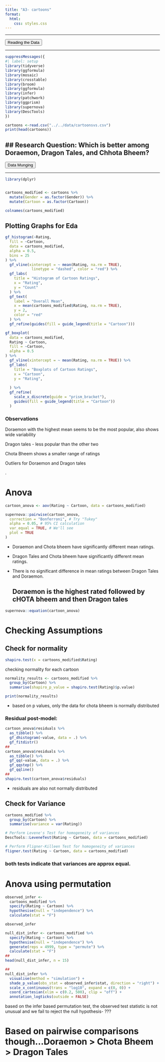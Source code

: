 ```yaml
---
title: "A3- cartoons"
format:
  html:
    css: styles.css
---
```


------------------------------------------------------------------------

<button>[Reading the Data]{.button_top}</button>

------------------------------------------------------------------------

```r
suppressMessages({
#| label: setup 
library(tidyverse)
library(ggformula)
library(mosaic)
library(crosstable)
library(broom)
library(ggformula)
library(infer) 
library(patchwork) 
library(ggprism) 
library(supernova) 
library(DescTools)
})
```

```r
cartoons <-read.csv("../../data/cartoonsvs.csv")
print(head(cartoons))
```

## \## Research Question: Which is better among Doraemon, Dragon Tales, and Chhota Bheem?

<button>[Data Munging]{.button_top}</button>

------------------------------------------------------------------------

```r
library(dplyr)


cartoons_modified <- cartoons %>%
  mutate(Gender = as.factor(Gender)) %>%
  mutate(Cartoon = as.factor(Cartoon))

```

```r
colnames(cartoons_modified)
```

## Plotting Graphs for Eda

```r

gf_histogram(~Rating,
  fill = ~Cartoon, 
  data = cartoons_modified, 
  alpha = 0.5,  
  bins = 25  
) %>%
  gf_vline(xintercept = ~ mean(Rating, na.rm = TRUE),  
            linetype = "dashed", color = "red") %>%
  gf_labs(
    title = "Histogram of Cartoon Ratings",
    x = "Rating", 
    y = "Count"
  ) %>%
  gf_text(
    label = "Overall Mean", 
    x = mean(cartoons_modified$Rating, na.rm = TRUE),  
    y = 2, 
    color = "red"
  ) %>%
  gf_refine(guides(fill = guide_legend(title = "Cartoon"))) 

```

```r
gf_boxplot(
  data = cartoons_modified,
  Rating ~ Cartoon,
  fill = ~Cartoon,
  alpha = 0.5
) %>%
  gf_vline(xintercept = ~ mean(Rating, na.rm = TRUE)) %>%
  gf_labs(
    title = "Boxplots of Cartoon Ratings",
    x = "Cartoon", 
    y = "Rating",
   
  ) %>%
  gf_refine(
    scale_x_discrete(guide = "prism_bracket"),
    guides(fill = guide_legend(title = "Cartoon"))
  )
```

### Observations

Doraemon with the highest mean seems to be the most popular, also shows wide variability

Dragon tales - less popular than the other two

Chota Bheem shows a smaller range of ratings

Outliers for Doraemon and Dragon tales

.

# Anova

```r
cartoon_anova <- aov(Rating ~ Cartoon, data = cartoons_modified)

supernova::pairwise(cartoon_anova,
  correction = "Bonferroni", # Try "Tukey"
  alpha = 0.05, # 95% CI calculation
  var_equal = TRUE, # We'll see
  plot = TRUE
)
```

-   Doraemon and Chota bheem have significantly different mean ratings.

-   Dragon Tales and Chota bheem have significantly different mean ratings.

-   There is no significant difference in mean ratings between Dragon Tales and Doraemon.

    ## Doraemon is the highest rated followed by cHOTA bheem and then Dragon tales

```r
supernova::equation(cartoon_anova)
```

# Checking Assumptions

## Check for normality

```r
shapiro.test(x = cartoons_modified$Rating)
```

checking normality for each cartoon

```r
normality_results <- cartoons_modified %>%
  group_by(Cartoon) %>%
  summarise(shapiro_p_value = shapiro.test(Rating)$p.value)

print(normality_results)
```

-   based on p values, only the data for chota bheem is normally distributed

### Residual post-model:

```r
cartoon_anova$residuals %>%
  as_tibble() %>%
  gf_dhistogram(~value, data = .) %>%
  gf_fitdistr()
##
cartoon_anova$residuals %>%
  as_tibble() %>%
  gf_qq(~value, data = .) %>%
  gf_qqstep() %>%
  gf_qqline()
##
shapiro.test(cartoon_anova$residuals)
```

-   residuals are also not normally distributed

## Check for Variance

```r
cartoons_modified %>%
  group_by(Cartoon) %>%
  summarise(variance = var(Rating))

# Perform Levene's Test for homogeneity of variances
DescTools::LeveneTest(Rating ~ Cartoon, data = cartoons_modified)

# Perform Fligner-Killeen Test for homogeneity of variances
fligner.test(Rating ~ Cartoon, data = cartoons_modified)
```

### both tests indicate that variances are approx equal.

# Anova using permutation

```r
observed_infer <-
  cartoons_modified %>%  
  specify(Rating ~ Cartoon) %>%
  hypothesise(null = "independence") %>%
  calculate(stat = "F")

observed_infer

```

```r
null_dist_infer <- cartoons_modified %>%
  specify(Rating ~ Cartoon) %>%
  hypothesise(null = "independence") %>%
  generate(reps = 4999, type = "permute") %>%
  calculate(stat = "F")
##
head(null_dist_infer, n = 15)
```

```r
##
null_dist_infer %>%
  visualise(method = "simulation") +
  shade_p_value(obs_stat = observed_infer$stat, direction = "right") +
  scale_x_continuous(trans = "log10", expand = c(0, 0)) +
  coord_cartesian(xlim = c(0.2, 500), clip = "off") +
  annotation_logticks(outside = FALSE) 

```

based on the infer based permutation test, the observed test statistic is not unusual and we fail to reject the null hypothesis- ???

# Based on pairwise comparisons though...Doraemon \> Chota Bheem \> Dragon Tales
